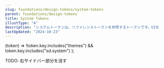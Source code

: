 ```yaml
---
slug: foundations/design-tokens/system-tokens
parent: foundations/design-tokens
title: System Tokens
illustType: "A"
description: "システムトークンは、リファレンストークンを参照するトークンです。UIをとりまくコンテキストが変化した際には、その参照先を切り替えることで対応します。"
lastUpdated: "2024-10-23"
---
```



  (token) => !token.key.includes("themes") && token.key.includes("sd.system")
);

<PageSection>
  TODO: 右サイドバー部分を消す
  <TokenList tokens={systemTokens} client:load />
</PageSection>
